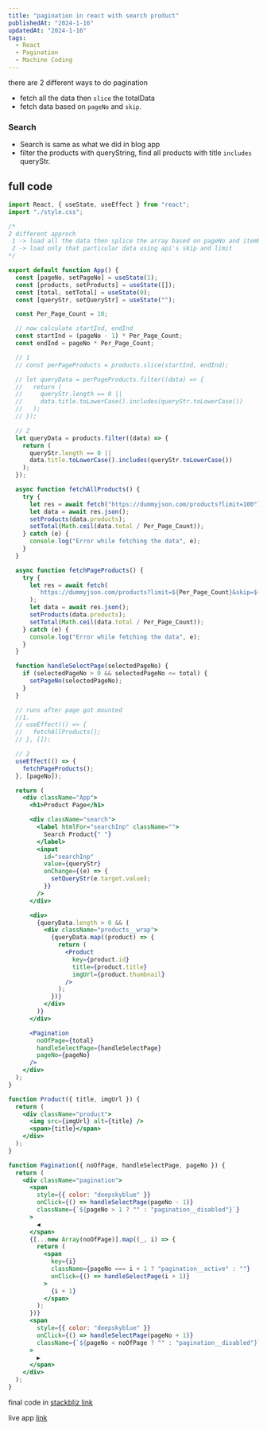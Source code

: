 ```yaml
---
title: "pagination in react with search product"
publishedAt: "2024-1-16"
updatedAt: "2024-1-16"
tags:
  - React
  - Pagination
  - Machine Coding
---
```


there are 2 different ways to do pagination

- fetch all the data then `slice` the totalData
- fetch data based on `pageNo` and `skip`.

### Search

- Search is same as what we did in blog app
- filter the products with queryString, find all products with title `includes` queryStr.

## full code

```jsx
import React, { useState, useEffect } from "react";
import "./style.css";

/* 
2 different approch
 1 -> load all the data then splice the array based on pageNo and itemPerPage
 2 -> load only that particular data using api's skip and limit
*/

export default function App() {
  const [pageNo, setPageNo] = useState(1);
  const [products, setProducts] = useState([]);
  const [total, setTotal] = useState(0);
  const [queryStr, setQueryStr] = useState("");

  const Per_Page_Count = 10;

  // now calculate startInd, endInd
  const startInd = (pageNo - 1) * Per_Page_Count;
  const endInd = pageNo * Per_Page_Count;

  // 1
  // const perPageProducts = products.slice(startInd, endInd);

  // let queryData = perPageProducts.filter((data) => {
  //   return (
  //     queryStr.length == 0 ||
  //     data.title.toLowerCase().includes(queryStr.toLowerCase())
  //   );
  // });

  // 2
  let queryData = products.filter((data) => {
    return (
      queryStr.length == 0 ||
      data.title.toLowerCase().includes(queryStr.toLowerCase())
    );
  });

  async function fetchAllProducts() {
    try {
      let res = await fetch("https://dummyjson.com/products?limit=100");
      let data = await res.json();
      setProducts(data.products);
      setTotal(Math.ceil(data.total / Per_Page_Count));
    } catch (e) {
      console.log("Error while fetching the data", e);
    }
  }

  async function fetchPageProducts() {
    try {
      let res = await fetch(
        `https://dummyjson.com/products?limit=${Per_Page_Count}&skip=${startInd}`
      );
      let data = await res.json();
      setProducts(data.products);
      setTotal(Math.ceil(data.total / Per_Page_Count));
    } catch (e) {
      console.log("Error while fetching the data", e);
    }
  }

  function handleSelectPage(selectedPageNo) {
    if (selectedPageNo > 0 && selectedPageNo <= total) {
      setPageNo(selectedPageNo);
    }
  }

  // runs after page got mounted
  //1.
  // useEffect(() => {
  //   fetchAllProducts();
  // }, []);

  // 2
  useEffect(() => {
    fetchPageProducts();
  }, [pageNo]);

  return (
    <div className="App">
      <h1>Product Page</h1>

      <div className="search">
        <label htmlFor="searchInp" className="">
          Search Product{" "}
        </label>
        <input
          id="searchInp"
          value={queryStr}
          onChange={(e) => {
            setQueryStr(e.target.value);
          }}
        />
      </div>

      <div>
        {queryData.length > 0 && (
          <div className="products__wrap">
            {queryData.map((product) => {
              return (
                <Product
                  key={product.id}
                  title={product.title}
                  imgUrl={product.thumbnail}
                />
              );
            })}
          </div>
        )}
      </div>

      <Pagination
        noOfPage={total}
        handleSelectPage={handleSelectPage}
        pageNo={pageNo}
      />
    </div>
  );
}

function Product({ title, imgUrl }) {
  return (
    <div className="product">
      <img src={imgUrl} alt={title} />
      <span>{title}</span>
    </div>
  );
}

function Pagination({ noOfPage, handleSelectPage, pageNo }) {
  return (
    <div className="pagination">
      <span
        style={{ color: "deepskyblue" }}
        onClick={() => handleSelectPage(pageNo - 1)}
        className={`${pageNo > 1 ? "" : "pagination__disabled"}`}
      >
        ◀
      </span>
      {[...new Array(noOfPage)].map((_, i) => {
        return (
          <span
            key={i}
            className={pageNo === i + 1 ? "pagination__active" : ""}
            onClick={() => handleSelectPage(i + 1)}
          >
            {i + 1}
          </span>
        );
      })}
      <span
        style={{ color: "deepskyblue" }}
        onClick={() => handleSelectPage(pageNo + 1)}
        className={`${pageNo < noOfPage ? "" : "pagination__disabled"}`}
      >
        ▶
      </span>
    </div>
  );
}
```

final code in [stackbliz link](https://stackblitz.com/edit/stackblitz-starters-2ekulv?file=src%2FApp.js)

live app [link](https://stackblitz-starters-2ekulv.stackblitz.io)
